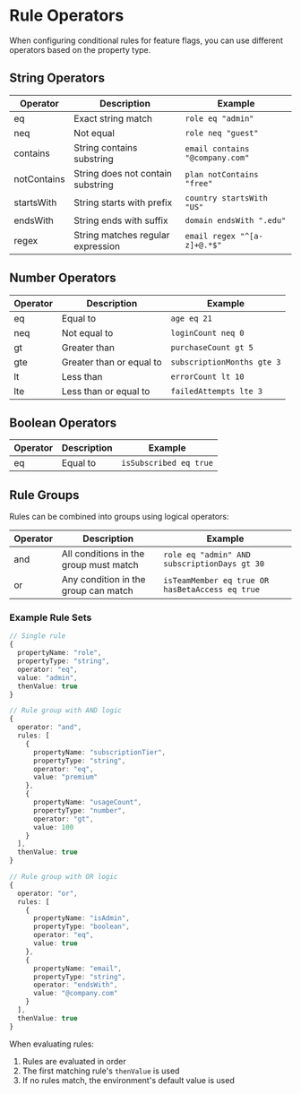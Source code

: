 # Rule Operators

When configuring conditional rules for feature flags, you can use different operators based on the property type.

## String Operators

| Operator    | Description                       | Example                         |
| ----------- | --------------------------------- | ------------------------------- |
| eq          | Exact string match                | `role eq "admin"`               |
| neq         | Not equal                         | `role neq "guest"`              |
| contains    | String contains substring         | `email contains "@company.com"` |
| notContains | String does not contain substring | `plan notContains "free"`       |
| startsWith  | String starts with prefix         | `country startsWith "US"`       |
| endsWith    | String ends with suffix           | `domain endsWith ".edu"`        |
| regex       | String matches regular expression | `email regex "^[a-z]+@.*$"`     |

## Number Operators

| Operator | Description              | Example                    |
| -------- | ------------------------ | -------------------------- |
| eq       | Equal to                 | `age eq 21`                |
| neq      | Not equal to             | `loginCount neq 0`         |
| gt       | Greater than             | `purchaseCount gt 5`       |
| gte      | Greater than or equal to | `subscriptionMonths gte 3` |
| lt       | Less than                | `errorCount lt 10`         |
| lte      | Less than or equal to    | `failedAttempts lte 3`     |

## Boolean Operators

| Operator | Description | Example                |
| -------- | ----------- | ---------------------- |
| eq       | Equal to    | `isSubscribed eq true` |

## Rule Groups

Rules can be combined into groups using logical operators:

| Operator | Description                            | Example                                         |
| -------- | -------------------------------------- | ----------------------------------------------- |
| and      | All conditions in the group must match | `role eq "admin" AND subscriptionDays gt 30`    |
| or       | Any condition in the group can match   | `isTeamMember eq true OR hasBetaAccess eq true` |

### Example Rule Sets

```typescript
// Single rule
{
  propertyName: "role",
  propertyType: "string",
  operator: "eq",
  value: "admin",
  thenValue: true
}

// Rule group with AND logic
{
  operator: "and",
  rules: [
    {
      propertyName: "subscriptionTier",
      propertyType: "string",
      operator: "eq",
      value: "premium"
    },
    {
      propertyName: "usageCount",
      propertyType: "number",
      operator: "gt",
      value: 100
    }
  ],
  thenValue: true
}

// Rule group with OR logic
{
  operator: "or",
  rules: [
    {
      propertyName: "isAdmin",
      propertyType: "boolean",
      operator: "eq",
      value: true
    },
    {
      propertyName: "email",
      propertyType: "string",
      operator: "endsWith",
      value: "@company.com"
    }
  ],
  thenValue: true
}
```

When evaluating rules:

1. Rules are evaluated in order
2. The first matching rule's `thenValue` is used
3. If no rules match, the environment's default value is used

